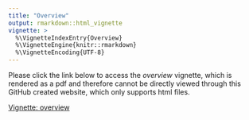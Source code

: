 ```yaml
---
title: "Overview"
output: rmarkdown::html_vignette
vignette: >
  %\VignetteIndexEntry{Overview}
  %\VignetteEngine{knitr::rmarkdown}
  %\VignetteEncoding{UTF-8}
---
```


Please click the link below to access the *overview* vignette, which is rendered as a pdf and therefore cannot be directly viewed through this GitHub created website, which only supports html files.

<!--- <iframe src="overview_vignette_manual.pdf"/> -->

[Vignette: overview](overview_vignette_manual.pdf){target="_blank"}

